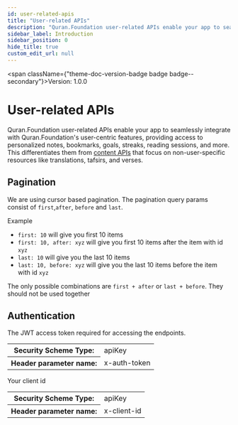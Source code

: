 ```yaml
---
id: user-related-apis
title: "User-related APIs"
description: "Quran.Foundation user-related APIs enable your app to seamlessly integrate with Quran.Foundation's user-centric features, providing access to personalized notes, bookmarks, goals, streaks, reading sessions, and more. This differentiates them from [content APIs](/docs/category/content-apis) that focus on non-user-specific resources like translations, tafsirs, and verses."
sidebar_label: Introduction
sidebar_position: 0
hide_title: true
custom_edit_url: null
---
```



<span className={"theme-doc-version-badge badge badge--secondary"}>Version: 1.0.0</span>

# User-related APIs



Quran.Foundation user-related APIs enable your app to seamlessly integrate with Quran.Foundation's user-centric features, providing access to personalized notes, bookmarks, goals, streaks, reading sessions, and more. This differentiates them from [content APIs](/docs/category/content-apis) that focus on non-user-specific resources like translations, tafsirs, and verses. 

 ## Pagination 

 We are using cursor based pagination. The pagination query params consist of `first`,`after`, `before` and `last`. 

 Example 
 - `first: 10` will give you first 10 items 
 - `first: 10, after: xyz` will give you first 10 items after the item with id `xyz` 
 - `last: 10` will give you the last 10 items 
 - `last: 10, before: xyz` will give you the last 10 items before the item with id `xyz` 

 The only possible combinations are `first + after` or `last + before`. They should not be used together

<div style={{"marginBottom":"2rem"}}><h2 id={"authentication"} style={{"marginBottom":"1rem"}}>Authentication</h2><SchemaTabs className={"openapi-tabs__security-schemes"}><TabItem label={"API Key: x-auth-token"} value={"x-auth-token"}>

The JWT access token required for accessing the endpoints.

<div><table><tbody><tr><th>Security Scheme Type:</th><td>apiKey</td></tr><tr><th>Header parameter name:</th><td>x-auth-token</td></tr></tbody></table></div></TabItem><TabItem label={"API Key: x-client-id"} value={"x-client-id"}>

Your client id

<div><table><tbody><tr><th>Security Scheme Type:</th><td>apiKey</td></tr><tr><th>Header parameter name:</th><td>x-client-id</td></tr></tbody></table></div></TabItem></SchemaTabs></div>
      